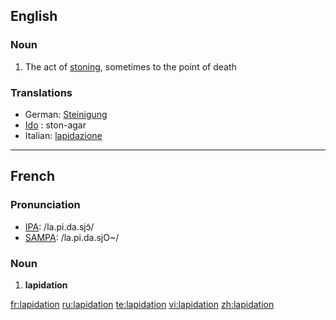 ==English==
===Noun===
{{en-noun}}
# The act of [[stoning]], sometimes to the point of death

===Translations===
{{trans-top|act of stoning, sometimes to the point of death}}
*German: [[Steinigung]] {{f}}
* [[Ido]] : ston-agar
*Italian: [[lapidazione]] {{f}}
{{trans-mid}}
{{trans-bottom}}

----

==French==

===Pronunciation===
*[[w:IPA|IPA]]: /la.pi.da.sjɔ̃/
*[[w:SAMPA|SAMPA]]: /la.pi.da.sjO~/

===Noun===
# '''lapidation'''

[[fr:lapidation]]
[[ru:lapidation]]
[[te:lapidation]]
[[vi:lapidation]]
[[zh:lapidation]]